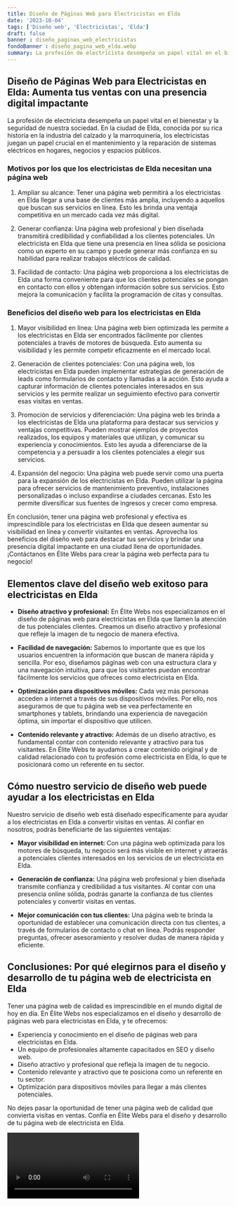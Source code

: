 ```yaml
---
title: Diseño de Páginas Web para Electricistas en Elda
date: '2023-10-04'
tags: ['Diseño web', 'Electricistas', 'Elda']
draft: false
banner : diseño_paginas_web_electricistas
fondoBanner : diseño_pagina_web_elda.webp
summary: La profesión de electricista desempeña un papel vital en el bienestar y la seguridad de nuestra sociedad. En la ciudad de Elda, conocida por su rica historia en la industria del calzado y la marroquinería, los electricistas juegan un papel crucial en el mantenimiento y la reparación de sistemas eléctricos en hogares, negocios y espacios públicos.
---
```


## Diseño de Páginas Web para Electricistas en Elda: Aumenta tus ventas con una presencia digital impactante

La profesión de electricista desempeña un papel vital en el bienestar y la seguridad de nuestra sociedad. En la ciudad de Elda, conocida por su rica historia en la industria del calzado y la marroquinería, los electricistas juegan un papel crucial en el mantenimiento y la reparación de sistemas eléctricos en hogares, negocios y espacios públicos.

### Motivos por los que los electricistas de Elda necesitan una página web

1. Ampliar su alcance: Tener una página web permitirá a los electricistas en Elda llegar a una base de clientes más amplia, incluyendo a aquellos que buscan sus servicios en línea. Esto les brinda una ventaja competitiva en un mercado cada vez más digital.

2. Generar confianza: Una página web profesional y bien diseñada transmitirá credibilidad y confiabilidad a los clientes potenciales. Un electricista en Elda que tiene una presencia en línea sólida se posiciona como un experto en su campo y puede generar más confianza en su habilidad para realizar trabajos eléctricos de calidad.

3. Facilidad de contacto: Una página web proporciona a los electricistas de Elda una forma conveniente para que los clientes potenciales se pongan en contacto con ellos y obtengan información sobre sus servicios. Esto mejora la comunicación y facilita la programación de citas y consultas.

### Beneficios del diseño web para los electricistas en Elda

1. Mayor visibilidad en línea: Una página web bien optimizada les permite a los electricistas en Elda ser encontrados fácilmente por clientes potenciales a través de motores de búsqueda. Esto aumenta su visibilidad y les permite competir eficazmente en el mercado local.

2. Generación de clientes potenciales: Con una página web, los electricistas en Elda pueden implementar estrategias de generación de leads como formularios de contacto y llamadas a la acción. Esto ayuda a capturar información de clientes potenciales interesados en sus servicios y les permite realizar un seguimiento efectivo para convertir esas visitas en ventas.

3. Promoción de servicios y diferenciación: Una página web les brinda a los electricistas de Elda una plataforma para destacar sus servicios y ventajas competitivas. Pueden mostrar ejemplos de proyectos realizados, los equipos y materiales que utilizan, y comunicar su experiencia y conocimientos. Esto les ayuda a diferenciarse de la competencia y a persuadir a los clientes potenciales a elegir sus servicios.

4. Expansión del negocio: Una página web puede servir como una puerta para la expansión de los electricistas en Elda. Pueden utilizar la página para ofrecer servicios de mantenimiento preventivo, instalaciones personalizadas o incluso expandirse a ciudades cercanas. Esto les permite diversificar sus fuentes de ingresos y crecer como empresa.

En conclusión, tener una página web profesional y efectiva es imprescindible para los electricistas en Elda que deseen aumentar su visibilidad en línea y convertir visitantes en ventas. Aprovecha los beneficios del diseño web para destacar tus servicios y brindar una presencia digital impactante en una ciudad llena de oportunidades. ¡Contáctanos en Élite Webs para crear la página web perfecta para tu negocio!

<GifSeo />

<Cta />

## Elementos clave del diseño web exitoso para electricistas en Elda

- **Diseño atractivo y profesional:** En Élite Webs nos especializamos en el diseño de páginas web para electricistas en Elda que llamen la atención de tus potenciales clientes. Creamos un diseño atractivo y profesional que refleje la imagen de tu negocio de manera efectiva.

- **Facilidad de navegación:** Sabemos lo importante que es que los usuarios encuentren la información que buscan de manera rápida y sencilla. Por eso, diseñamos páginas web con una estructura clara y una navegación intuitiva, para que los visitantes puedan encontrar fácilmente los servicios que ofreces como electricista en Elda.

- **Optimización para dispositivos móviles:** Cada vez más personas acceden a internet a través de sus dispositivos móviles. Por ello, nos aseguramos de que tu página web se vea perfectamente en smartphones y tablets, brindando una experiencia de navegación óptima, sin importar el dispositivo que utilicen.

- **Contenido relevante y atractivo:** Además de un diseño atractivo, es fundamental contar con contenido relevante y atractivo para tus visitantes. En Élite Webs te ayudamos a crear contenido original y de calidad relacionado con tu profesión como electricista en Elda, lo que te posicionará como un referente en tu sector.

## Cómo nuestro servicio de diseño web puede ayudar a los electricistas en Elda

Nuestro servicio de diseño web está diseñado específicamente para ayudar a los electricistas en Elda a convertir visitas en ventas. Al confiar en nosotros, podrás beneficiarte de las siguientes ventajas:

- **Mayor visibilidad en internet:** Con una página web optimizada para los motores de búsqueda, tu negocio será más visible en internet y atraerás a potenciales clientes interesados en los servicios de un electricista en Elda.

- **Generación de confianza:** Una página web profesional y bien diseñada transmite confianza y credibilidad a tus visitantes. Al contar con una presencia online sólida, podrás ganarte la confianza de tus clientes potenciales y convertir visitas en ventas.

- **Mejor comunicación con tus clientes:** Una página web te brinda la oportunidad de establecer una comunicación directa con tus clientes, a través de formularios de contacto o chat en línea. Podrás responder preguntas, ofrecer asesoramiento y resolver dudas de manera rápida y eficiente.

## Conclusiones: Por qué elegirnos para el diseño y desarrollo de tu página web de electricista en Elda

Tener una página web de calidad es imprescindible en el mundo digital de hoy en día. En Élite Webs nos especializamos en el diseño y desarrollo de páginas web para electricistas en Elda, y te ofrecemos:

- Experiencia y conocimiento en el diseño de páginas web para electricistas en Elda.
- Un equipo de profesionales altamente capacitados en SEO y diseño web.
- Diseño atractivo y profesional que refleja la imagen de tu negocio.
- Contenido relevante y atractivo que te posiciona como un referente en tu sector.
- Optimización para dispositivos móviles para llegar a más clientes potenciales.

No dejes pasar la oportunidad de tener una página web de calidad que convierta visitas en ventas. Confía en Élite Webs para el diseño y desarrollo de tu página web de electricista en Elda.

<Video />

<CtaBot job='Electricistas' city='Elda'/>

<Gmaps query='Elda+españa+maps' />